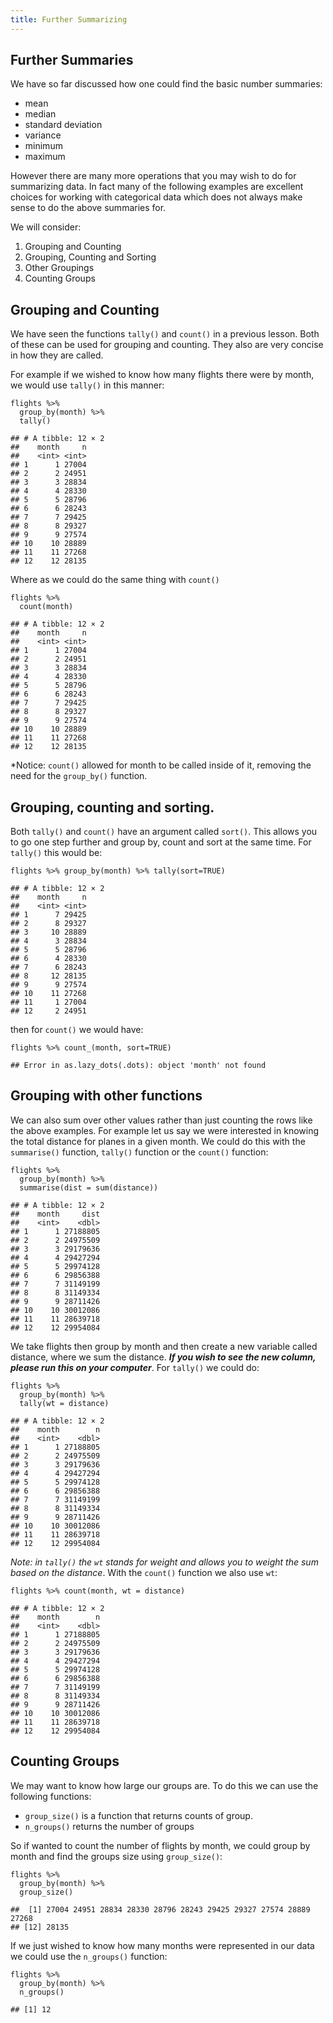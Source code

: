 ```yaml
---
title: Further Summarizing
---
```



<div id="further-summaries" class="section level1">
<h1>Further Summaries</h1>
<p>We have so far discussed how one could find the basic number summaries:</p>
<ul>
<li>mean</li>
<li>median</li>
<li>standard deviation</li>
<li>variance</li>
<li>minimum</li>
<li>maximum</li>
</ul>
<p>However there are many more operations that you may wish to do for summarizing data. In fact many of the following examples are excellent choices for working with categorical data which does not always make sense to do the above summaries for.</p>
<p>We will consider:</p>
<ol style="list-style-type: decimal">
<li>Grouping and Counting</li>
<li>Grouping, Counting and Sorting</li>
<li>Other Groupings</li>
<li>Counting Groups</li>
</ol>
<div id="grouping-and-counting" class="section level2">
<h2>Grouping and Counting</h2>
<p>We have seen the functions <code>tally()</code> and <code>count()</code> in a previous lesson. Both of these can be used for grouping and counting. They also are very concise in how they are called.</p>
<p>For example if we wished to know how many flights there were by month, we would use <code>tally()</code> in this manner:</p>
<pre class="r"><code>flights %&gt;%
  group_by(month) %&gt;% 
  tally()</code></pre>
<pre><code>## # A tibble: 12 × 2
##    month     n
##    &lt;int&gt; &lt;int&gt;
## 1      1 27004
## 2      2 24951
## 3      3 28834
## 4      4 28330
## 5      5 28796
## 6      6 28243
## 7      7 29425
## 8      8 29327
## 9      9 27574
## 10    10 28889
## 11    11 27268
## 12    12 28135</code></pre>
<p>Where as we could do the same thing with <code>count()</code></p>
<pre class="r"><code>flights %&gt;% 
  count(month)</code></pre>
<pre><code>## # A tibble: 12 × 2
##    month     n
##    &lt;int&gt; &lt;int&gt;
## 1      1 27004
## 2      2 24951
## 3      3 28834
## 4      4 28330
## 5      5 28796
## 6      6 28243
## 7      7 29425
## 8      8 29327
## 9      9 27574
## 10    10 28889
## 11    11 27268
## 12    12 28135</code></pre>
<p>*Notice: <code>count()</code> allowed for month to be called inside of it, removing the need for the <code>group_by()</code> function.</p>
</div>
<div id="grouping-counting-and-sorting." class="section level2">
<h2>Grouping, counting and sorting.</h2>
<p>Both <code>tally()</code> and <code>count()</code> have an argument called <code>sort()</code>. This allows you to go one step further and group by, count and sort at the same time. For <code>tally()</code> this would be:</p>
<pre class="r"><code>flights %&gt;% group_by(month) %&gt;% tally(sort=TRUE)</code></pre>
<pre><code>## # A tibble: 12 × 2
##    month     n
##    &lt;int&gt; &lt;int&gt;
## 1      7 29425
## 2      8 29327
## 3     10 28889
## 4      3 28834
## 5      5 28796
## 6      4 28330
## 7      6 28243
## 8     12 28135
## 9      9 27574
## 10    11 27268
## 11     1 27004
## 12     2 24951</code></pre>
<p>then for <code>count()</code> we would have:</p>
<pre class="r"><code>flights %&gt;% count_(month, sort=TRUE)</code></pre>
<pre><code>## Error in as.lazy_dots(.dots): object 'month' not found</code></pre>
</div>
<div id="grouping-with-other-functions" class="section level2">
<h2>Grouping with other functions</h2>
<p>We can also sum over other values rather than just counting the rows like the above examples. For example let us say we were interested in knowing the total distance for planes in a given month. We could do this with the <code>summarise()</code> function, <code>tally()</code> function or the <code>count()</code> function:</p>
<pre class="r"><code>flights %&gt;% 
  group_by(month) %&gt;% 
  summarise(dist = sum(distance))</code></pre>
<pre><code>## # A tibble: 12 × 2
##    month     dist
##    &lt;int&gt;    &lt;dbl&gt;
## 1      1 27188805
## 2      2 24975509
## 3      3 29179636
## 4      4 29427294
## 5      5 29974128
## 6      6 29856388
## 7      7 31149199
## 8      8 31149334
## 9      9 28711426
## 10    10 30012086
## 11    11 28639718
## 12    12 29954084</code></pre>
<p>We take flights then group by month and then create a new variable called distance, where we sum the distance. <strong><em>If you wish to see the new column, please run this on your computer</em></strong>. For <code>tally()</code> we could do:</p>
<pre class="r"><code>flights %&gt;% 
  group_by(month) %&gt;% 
  tally(wt = distance)</code></pre>
<pre><code>## # A tibble: 12 × 2
##    month        n
##    &lt;int&gt;    &lt;dbl&gt;
## 1      1 27188805
## 2      2 24975509
## 3      3 29179636
## 4      4 29427294
## 5      5 29974128
## 6      6 29856388
## 7      7 31149199
## 8      8 31149334
## 9      9 28711426
## 10    10 30012086
## 11    11 28639718
## 12    12 29954084</code></pre>
<p><em>Note: in <code>tally()</code> the <code>wt</code> stands for weight and allows you to weight the sum based on the distance</em>. With the <code>count()</code> function we also use <code>wt</code>:</p>
<pre class="r"><code>flights %&gt;% count(month, wt = distance)</code></pre>
<pre><code>## # A tibble: 12 × 2
##    month        n
##    &lt;int&gt;    &lt;dbl&gt;
## 1      1 27188805
## 2      2 24975509
## 3      3 29179636
## 4      4 29427294
## 5      5 29974128
## 6      6 29856388
## 7      7 31149199
## 8      8 31149334
## 9      9 28711426
## 10    10 30012086
## 11    11 28639718
## 12    12 29954084</code></pre>
</div>
<div id="counting-groups" class="section level2">
<h2>Counting Groups</h2>
<p>We may want to know how large our groups are. To do this we can use the following functions:</p>
<ul>
<li><code>group_size()</code> is a function that returns counts of group.</li>
<li><code>n_groups()</code> returns the number of groups</li>
</ul>
<p>So if wanted to count the number of flights by month, we could group by month and find the groups size using <code>group_size()</code>:</p>
<pre class="r"><code>flights %&gt;% 
  group_by(month) %&gt;% 
  group_size()</code></pre>
<pre><code>##  [1] 27004 24951 28834 28330 28796 28243 29425 29327 27574 28889 27268
## [12] 28135</code></pre>
<p>If we just wished to know how many months were represented in our data we could use the <code>n_groups()</code> function:</p>
<pre class="r"><code>flights %&gt;% 
  group_by(month) %&gt;% 
  n_groups()</code></pre>
<pre><code>## [1] 12</code></pre>
</div>
</div>




</div>

<script>

// add bootstrap table styles to pandoc tables
function bootstrapStylePandocTables() {
  $('tr.header').parent('thead').parent('table').addClass('table table-condensed');
}
$(document).ready(function () {
  bootstrapStylePandocTables();
});         


</script>

<!-- dynamically load mathjax for compatibility with self-contained -->
<script>
  (function () {
    var script = document.createElement("script");
    script.type = "text/javascript";
    script.src  = "https://cdn.mathjax.org/mathjax/latest/MathJax.js?config=TeX-AMS-MML_HTMLorMML";
    document.getElementsByTagName("head")[0].appendChild(script);
  })();
</script>

